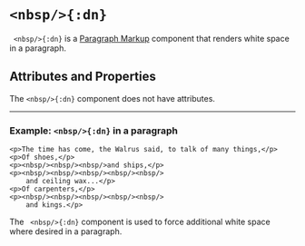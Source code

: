 

# `<nbsp/>{:dn}`


` <nbsp/>{:dn}` is a [Paragraph Markup](../document_structure/essentialConcepts#component-types) 
component that renders white space in a paragraph.


## Attributes and Properties 
The `<nbsp/>{:dn}` component does not have attributes.
 <PropDisplay name='nbsp'/>


---

### Example: `<nbsp/>{:dn}` in a paragraph


```doenet-editor-horiz
<p>The time has come, the Walrus said, to talk of many things,</p>
<p>Of shoes,</p>
<p><nbsp/><nbsp/><nbsp/>and ships,</p>
<p><nbsp/><nbsp/><nbsp/><nbsp/><nbsp/>
    and ceiling wax...</p>
<p>Of carpenters,</p>
<p><nbsp/><nbsp/><nbsp/><nbsp/><nbsp/>
    and kings.</p>
```



The ` <nbsp/>{:dn}` component is used to force additional white space where desired in a paragraph.


